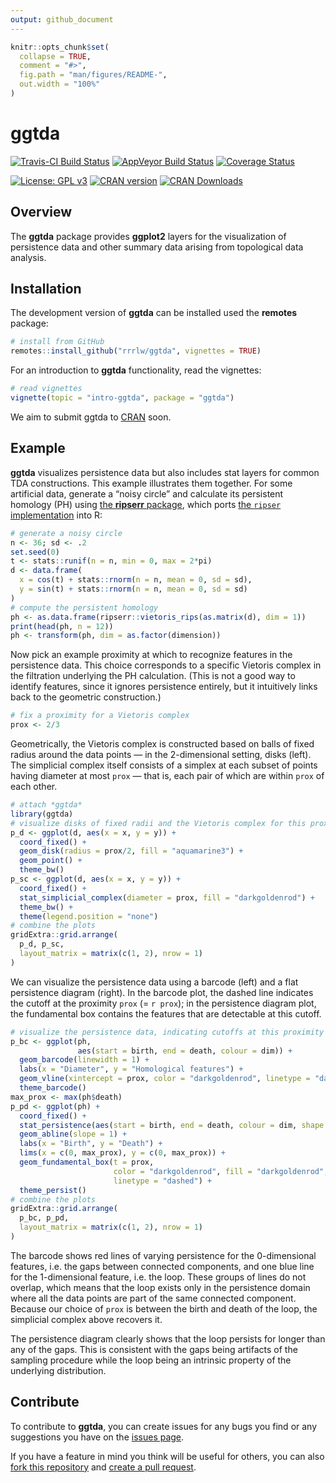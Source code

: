 ```yaml
---
output: github_document
---
```


<!-- README.md is generated from README.Rmd. Please edit that file -->

```r
knitr::opts_chunk$set(
  collapse = TRUE,
  comment = "#>",
  fig.path = "man/figures/README-",
  out.width = "100%"
)
```

# ggtda

[![Travis-CI Build Status](https://travis-ci.org/rrrlw/ggtda.svg?branch=master)](https://travis-ci.org/rrrlw/ggtda)
[![AppVeyor Build Status](https://ci.appveyor.com/api/projects/status/github/rrrlw/ggtda?branch=master&svg=true)](https://ci.appveyor.com/project/rrrlw/ggtda)
[![Coverage Status](https://img.shields.io/codecov/c/github/rrrlw/ggtda/master.svg)](https://codecov.io/github/rrrlw/ggtda?branch=master)

[![License: GPL v3](https://img.shields.io/badge/License-GPL%20v3-blue.svg)](https://www.gnu.org/licenses/gpl-3.0)
[![CRAN version](http://www.r-pkg.org/badges/version/ggtda)](https://CRAN.R-project.org/package=ggtda)
[![CRAN Downloads](http://cranlogs.r-pkg.org/badges/grand-total/ggtda)](https://CRAN.R-project.org/package=ggtda)

## Overview

The **ggtda** package provides **ggplot2** layers for the visualization of persistence data and other summary data arising from topological data analysis.

## Installation

The development version of **ggtda** can be installed used the **remotes** package:

```r
# install from GitHub
remotes::install_github("rrrlw/ggtda", vignettes = TRUE)
```

For an introduction to **ggtda** functionality, read the vignettes:

```r
# read vignettes
vignette(topic = "intro-ggtda", package = "ggtda")
```

We aim to submit ggtda to [CRAN](https://CRAN.R-project.org) soon.

## Example

**ggtda** visualizes persistence data but also includes stat layers for common TDA constructions. This example illustrates them together. For some artificial data, generate a "noisy circle" and calculate its persistent homology (PH) using [the **ripserr** package](https://cran.r-project.org/package=ripserr), which ports [the `ripser` implementation](https://github.com/Ripser/ripser) into R:

```r
# generate a noisy circle
n <- 36; sd <- .2
set.seed(0)
t <- stats::runif(n = n, min = 0, max = 2*pi)
d <- data.frame(
  x = cos(t) + stats::rnorm(n = n, mean = 0, sd = sd),
  y = sin(t) + stats::rnorm(n = n, mean = 0, sd = sd)
)
# compute the persistent homology
ph <- as.data.frame(ripserr::vietoris_rips(as.matrix(d), dim = 1))
print(head(ph, n = 12))
ph <- transform(ph, dim = as.factor(dimension))
```

Now pick an example proximity at which to recognize features in the persistence data. This choice corresponds to a specific Vietoris complex in the filtration underlying the PH calculation. (This is not a good way to identify features, since it ignores persistence entirely, but it intuitively links back to the geometric construction.)

```r
# fix a proximity for a Vietoris complex
prox <- 2/3
```

Geometrically, the Vietoris complex is constructed based on balls of fixed radius around the data points --- in the 2-dimensional setting, disks (left). The simplicial complex itself consists of a simplex at each subset of points having diameter at most `prox` --- that is, each pair of which are within `prox` of each other.

```r
# attach *ggtda*
library(ggtda)
# visualize disks of fixed radii and the Vietoris complex for this proximity
p_d <- ggplot(d, aes(x = x, y = y)) +
  coord_fixed() +
  geom_disk(radius = prox/2, fill = "aquamarine3") +
  geom_point() +
  theme_bw()
p_sc <- ggplot(d, aes(x = x, y = y)) +
  coord_fixed() +
  stat_simplicial_complex(diameter = prox, fill = "darkgoldenrod") +
  theme_bw() +
  theme(legend.position = "none")
# combine the plots
gridExtra::grid.arrange(
  p_d, p_sc,
  layout_matrix = matrix(c(1, 2), nrow = 1)
)
```

We can visualize the persistence data using a barcode (left) and a flat persistence diagram (right). In the barcode plot, the dashed line indicates the cutoff at the proximity `prox` (= `r prox`); in the persistence diagram plot, the fundamental box contains the features that are detectable at this cutoff.

```r
# visualize the persistence data, indicating cutoffs at this proximity
p_bc <- ggplot(ph,
               aes(start = birth, end = death, colour = dim)) +
  geom_barcode(linewidth = 1) +
  labs(x = "Diameter", y = "Homological features") +
  geom_vline(xintercept = prox, color = "darkgoldenrod", linetype = "dashed") +
  theme_barcode()
max_prox <- max(ph$death)
p_pd <- ggplot(ph) +
  coord_fixed() +
  stat_persistence(aes(start = birth, end = death, colour = dim, shape = dim)) +
  geom_abline(slope = 1) +
  labs(x = "Birth", y = "Death") +
  lims(x = c(0, max_prox), y = c(0, max_prox)) +
  geom_fundamental_box(t = prox,
                       color = "darkgoldenrod", fill = "darkgoldenrod",
                       linetype = "dashed") +
  theme_persist()
# combine the plots
gridExtra::grid.arrange(
  p_bc, p_pd,
  layout_matrix = matrix(c(1, 2), nrow = 1)
)
```

The barcode shows red lines of varying persistence for the 0-dimensional features, i.e. the gaps between connected components, and one blue line for the 1-dimensional feature, i.e. the loop. These groups of lines do not overlap, which means that the loop exists only in the persistence domain where all the data points are part of the same connected component. Because our choice of `prox` is between the birth and death of the loop, the simplicial complex above recovers it.

The persistence diagram clearly shows that the loop persists for longer than any of the gaps. This is consistent with the gaps being artifacts of the sampling procedure while the loop being an intrinsic property of the underlying distribution.

## Contribute

To contribute to **ggtda**, you can create issues for any bugs you find or any suggestions you have on the [issues page](https://github.com/rrrlw/ggtda/issues).

If you have a feature in mind you think will be useful for others, you can also [fork this repository](https://help.github.com/en/articles/fork-a-repo) and [create a pull request](https://help.github.com/en/articles/creating-a-pull-request).
